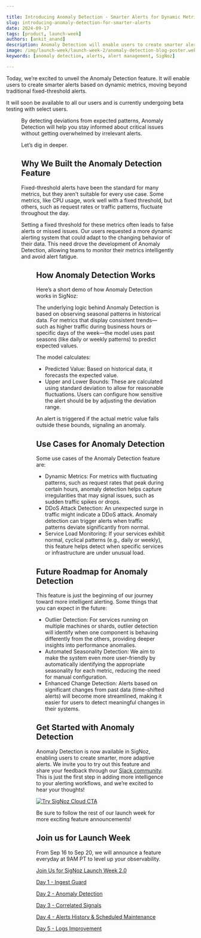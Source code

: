 ```yaml
---

title: Introducing Anomaly Detection - Smarter Alerts for Dynamic Metrics
slug: introducing-anomaly-detection-for-smarter-alerts
date: 2024-09-17
tags: [product, launch-week]
authors: [ankit_anand]
description: Anomaly Detection will enable users to create smarter alerts based on dynamic metrics, moving beyond traditional fixed-threshold alerts. By detecting deviations from expected patterns, Anomaly Detection will help you stay informed about critical issues without getting overwhelmed by irrelevant alerts.
image: /img/launch-week/launch-week-2/anomaly-detection-blog-poster.webp
keywords: [anomaly detection, alerts, alert management, SigNoz]

---
```


Today, we’re excited to unveil the Anomaly Detection feature.  It will enable users to create smarter alerts based on dynamic metrics, moving beyond traditional fixed-threshold alerts.  

It will soon be available to all our users and is currently undergoing beta testing with select users. 

<Figure src="/img/launch-week/launch-week-2/anomaly-detection-blog-poster.webp" alt="" caption="" />


By detecting deviations from expected patterns, Anomaly Detection will help you stay informed about critical issues without getting overwhelmed by irrelevant alerts.

Let’s dig in deeper.

## Why We Built the Anomaly Detection Feature

Fixed-threshold alerts have been the standard for many metrics, but they aren't suitable for every use case. Some metrics, like CPU usage, work well with a fixed threshold, but others, such as request rates or traffic patterns, fluctuate throughout the day. 

Setting a fixed threshold for these metrics often leads to false alerts or missed issues. Our users requested a more dynamic alerting system that could adapt to the changing behavior of their data. This need drove the development of Anomaly Detection, allowing teams to monitor their metrics intelligently and avoid alert fatigue.

<Figure src="/img/blog/2024/09/introducing-anomaly-detection-for-smarter-alerts-anomaly-detection.webp" alt="Anamoly Detection alert in SigNoz" caption="Anamoly Detection alert in SigNoz" />

## How Anomaly Detection Works

Here’s a short demo of how Anomaly Detection works in SigNoz:

<YouTube id="uvXNZxAd4w0" mute={false} />

The underlying logic behind Anomaly Detection is based on observing seasonal patterns in historical data. For metrics that display consistent trends—such as higher traffic during business hours or specific days of the week—the model uses past seasons (like daily or weekly patterns) to predict expected values.

The model calculates:

- Predicted Value: Based on historical data, it forecasts the expected value.
- Upper and Lower Bounds: These are calculated using standard deviation to allow for reasonable fluctuations. Users can configure how sensitive the alert should be by adjusting the deviation range.

An alert is triggered if the actual metric value falls outside these bounds, signaling an anomaly.

## Use Cases for Anomaly Detection

Some use cases of the Anomaly Detection feature are:

- Dynamic Metrics: For metrics with fluctuating patterns, such as request rates that peak during certain hours, anomaly detection helps capture irregularities that may signal issues, such as sudden traffic spikes or drops.
- DDoS Attack Detection: An unexpected surge in traffic might indicate a DDoS attack. Anomaly detection can trigger alerts when traffic patterns deviate significantly from normal.
- Service Load Monitoring: If your services exhibit normal, cyclical patterns (e.g., daily or weekly), this feature helps detect when specific services or infrastructure are under unusual load.

## Future Roadmap for Anomaly Detection

This feature is just the beginning of our journey toward more intelligent alerting. Some things that you can expect in the future:

- Outlier Detection: For services running on multiple machines or shards, outlier detection will identify when one component is behaving differently from the others, providing deeper insights into performance anomalies.
- Automated Seasonality Detection: We aim to make the system even more user-friendly by automatically identifying the appropriate seasonality for each metric, reducing the need for manual configuration.
- Enhanced Change Detection: Alerts based on significant changes from past data (time-shifted alerts) will become more streamlined, making it easier for users to detect meaningful changes in their systems.

## Get Started with Anomaly Detection

Anomaly Detection is now available in SigNoz, enabling users to create smarter, more adaptive alerts. We invite you to try out this feature and share your feedback through our [Slack community](https://signoz.io/slack/). This is just the first step in adding more intelligence to your alerting workflows, and we’re excited to hear your thoughts!

[![Try SigNoz Cloud CTA](/img/launch_week/try-signoz-cloud-blog-cta.png)](https://signoz.io/teams/)

Be sure to follow the rest of our launch week for more exciting feature announcements!

## Join us for Launch Week

From Sep 16 to Sep 20, we will announce a feature everyday at 9AM PT to level up your observability.

[Join Us for SigNoz Launch Week 2.0](https://signoz.io/launch-week/)

[Day 1 - Ingest Guard](https://signoz.io/blog/introducing-ingest-guard-feature/)

[Day 2 - Anomaly Detection](https://signoz.io/blog/introducing-anomaly-detection-for-smarter-alerts)

[Day 3 - Correlated Signals](https://signoz.io/blog/introducing-correlation-of-signals/)

[Day 4 - Alerts History & Scheduled Maintenance](https://signoz.io/blog/introducing-alerts-history-and-scheduled-maintenance)

[Day 5 - Logs Improvement](https://signoz.io/blog/improvements-to-logs-search-and-filter/)